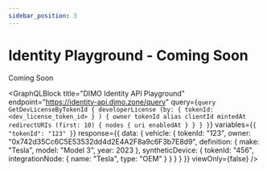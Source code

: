 ```yaml
---
sidebar_position: 3
---
```



# Identity Playground - Coming Soon
Coming Soon

<GraphQLBlock
  title="DIMO Identity API Playground"
  endpoint="https://identity-api.dimo.zone/query"
  query={`query GetDevLicenseByTokenId {
    developerLicense (by: { tokenId: <dev_license_token_id> } ) {
      owner
      tokenId
      alias
      clientId
      mintedAt
      redirectURIs (first: 10) {
        nodes {
          uri
          enabledAt
        }
      }
    }
}`}
  variables={`{
  "tokenId": "123"
}`}
  response={{
    data: {
      vehicle: {
        tokenId: "123",
        owner: "0x742d35Cc6C5E53532dd4d2E4A2F8a9c6F3b7E8d9",
        definition: {
          make: "Tesla",
          model: "Model 3",
          year: 2023
        },
        syntheticDevice: {
          tokenId: "456",
          integrationNode: {
            name: "Tesla",
            type: "OEM"
          }
        }
      }
    }
  }}
  viewOnly={false}
/>
